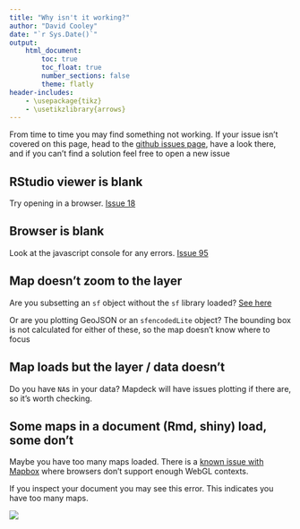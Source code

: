 ```yaml
---
title: "Why isn't it working?"
author: "David Cooley"
date: "`r Sys.Date()`"
output: 
    html_document:
        toc: true
        toc_float: true
        number_sections: false
        theme: flatly
header-includes: 
    - \usepackage{tikz}
    - \usetikzlibrary{arrows}
---
```


From time to time you may find something not working. If your issue isn't covered on this page, head to the [github issues page](https://github.com/symbolixau/mapdeck/issues), have a look there, and if you can't find a solution feel free to open a new issue

## RStudio viewer is blank 

Try opening in a browser. [Issue 18](https://github.com/SymbolixAU/mapdeck/issues/18)

## Browser is blank

Look at the javascript console for any errors. [Issue 95](https://github.com/SymbolixAU/mapdeck/issues/95)

## Map doesn't zoom to the layer

Are you subsetting an `sf` object without the `sf` library loaded? [See here](https://symbolixau.github.io/mapdeck/articles/tips_tricks.html#sf)

Or are you plotting GeoJSON or an `sfencodedLite` object? The bounding box is not calculated for either of these, so the map doesn't know where to focus


## Map loads but the layer / data doesn't

Do you have `NA`s in your data? Mapdeck will have issues plotting if there are, so it's worth checking.

## Some maps in a document (Rmd, shiny) load, some don't

Maybe you have too many maps loaded. There is a [known issue with Mapbox](https://github.com/mapbox/mapbox-gl-js/issues/7332) where browsers don't support enough WebGL contexts. 

If you inspect your document you may see this error. This indicates you have too many maps. 

![](./img/articles/too_many_contexts.png)
